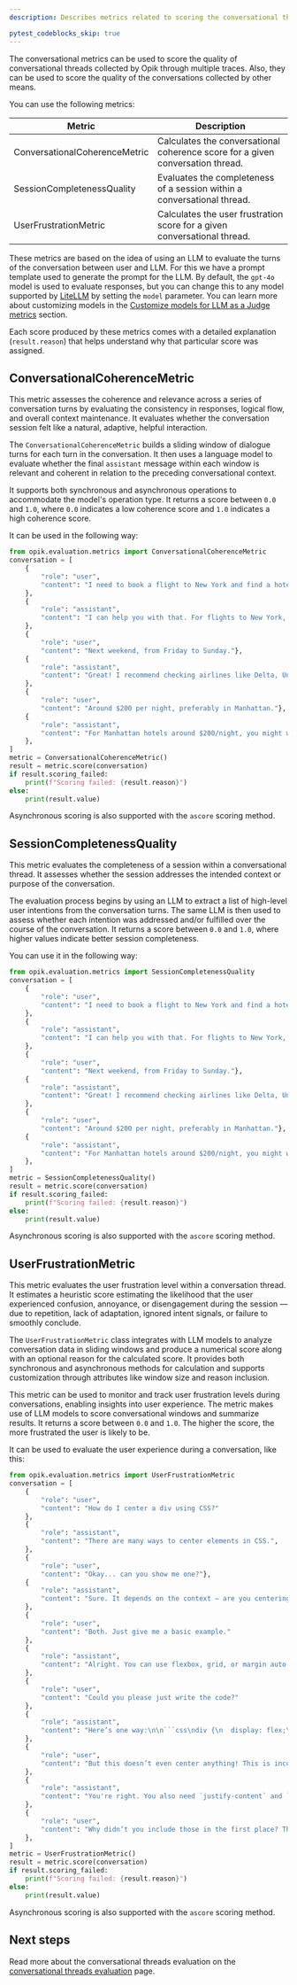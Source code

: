 ```yaml
---
description: Describes metrics related to scoring the conversational threads

pytest_codeblocks_skip: true
---
```


The conversational metrics can be used to score the quality of conversational threads collected by Opik through multiple traces.
Also, they can be used to score the quality of the conversations collected by other means.

You can use the following metrics:

| Metric | Description |
| ------ | ----------- |
| ConversationalCoherenceMetric | Calculates the conversational coherence score for a given conversation thread. |
| SessionCompletenessQuality | Evaluates the completeness of a session within a conversational thread. |
| UserFrustrationMetric | Calculates the user frustration score for a given conversational thread. |

These metrics are based on the idea of using an LLM to evaluate the turns of the conversation between user and LLM.
For this we have a prompt template used to generate the prompt for the LLM. By default, the `gpt-4o` model is used
to evaluate responses, but you can change this to any model supported by [LiteLLM](https://docs.litellm.ai/docs/providers)
by setting the `model` parameter. You can learn more about customizing models in
the [Customize models for LLM as a Judge metrics](/evaluation/metrics/custom_model) section.

Each score produced by these metrics comes with a detailed explanation (`result.reason`) that helps understand
why that particular score was assigned.

## ConversationalCoherenceMetric

This metric assesses the coherence and relevance across a series of conversation
turns by evaluating the consistency in responses, logical flow, and overall
context maintenance. It evaluates whether the conversation session felt like a
natural, adaptive, helpful interaction.

The ``ConversationalCoherenceMetric`` builds a sliding window of dialogue turns for
each turn in the conversation. It then uses a language model to evaluate whether
the final `assistant` message within each window is relevant and coherent in
relation to the preceding conversational context.

It supports both synchronous and asynchronous operations to accommodate the model's
operation type. It returns a score between `0.0` and `1.0`, where `0.0` indicates a
low coherence score and `1.0` indicates a high coherence score.

 It can be used in the following way:

```python
from opik.evaluation.metrics import ConversationalCoherenceMetric
conversation = [
    {
        "role": "user",
        "content": "I need to book a flight to New York and find a hotel.",
    },
    {
        "role": "assistant",
        "content": "I can help you with that. For flights to New York, what dates are you looking to travel?",
    },
    {
        "role": "user",
        "content": "Next weekend, from Friday to Sunday."},
    {
        "role": "assistant",
        "content": "Great! I recommend checking airlines like Delta, United, or JetBlue for flights to New York next weekend. For hotels, what's your budget range and preferred location in New York?",
    },
    {
        "role": "user",
        "content": "Around $200 per night, preferably in Manhattan."},
    {
        "role": "assistant",
        "content": "For Manhattan hotels around $200/night, you might want to look at options like Hotel Beacon, Pod 51, or CitizenM Times Square. These are well-rated options in that price range. Would you like more specific recommendations for any of these?",
    },
]
metric = ConversationalCoherenceMetric()
result = metric.score(conversation)
if result.scoring_failed:
    print(f"Scoring failed: {result.reason}")
else:
    print(result.value)
```

Asynchronous scoring is also supported with the `ascore` scoring method.

## SessionCompletenessQuality

This metric evaluates the completeness of a session within a conversational thread.
It assesses whether the session addresses the intended context or purpose of the
conversation.

The evaluation process begins by using an LLM to extract a list of high-level user
intentions from the conversation turns. The same LLM is then used to assess
whether each intention was addressed and/or fulfilled over the course of
the conversation. It returns a score between `0.0` and `1.0`, where higher values
indicate better session completeness.

You can use it in the following way:

```python
from opik.evaluation.metrics import SessionCompletenessQuality
conversation = [
    {
        "role": "user",
        "content": "I need to book a flight to New York and find a hotel.",
    },
    {
        "role": "assistant",
        "content": "I can help you with that. For flights to New York, what dates are you looking to travel?",
    },
    {
        "role": "user",
        "content": "Next weekend, from Friday to Sunday."},
    {
        "role": "assistant",
        "content": "Great! I recommend checking airlines like Delta, United, or JetBlue for flights to New York next weekend. For hotels, what's your budget range and preferred location in New York?",
    },
    {
        "role": "user",
        "content": "Around $200 per night, preferably in Manhattan."},
    {
        "role": "assistant",
        "content": "For Manhattan hotels around $200/night, you might want to look at options like Hotel Beacon, Pod 51, or CitizenM Times Square. These are well-rated options in that price range. Would you like more specific recommendations for any of these?",
    },
]
metric = SessionCompletenessQuality()
result = metric.score(conversation)
if result.scoring_failed:
    print(f"Scoring failed: {result.reason}")
else:
    print(result.value)
```

Asynchronous scoring is also supported with the `ascore` scoring method.

## UserFrustrationMetric

This metric evaluates the user frustration level within a conversation thread.
It estimates a heuristic score estimating the likelihood that the user experienced confusion,
annoyance, or disengagement during the session — due to repetition, lack of adaptation, ignored
intent signals, or failure to smoothly conclude.

The `UserFrustrationMetric` class integrates with LLM models to analyze
conversation data in sliding windows and produce a numerical score along with an optional
reason for the calculated score. It provides both synchronous and asynchronous methods for
calculation and supports customization through attributes like window size and reason inclusion.

This metric can be used to monitor and track user frustration levels during conversations, enabling
insights into user experience. The metric makes use of LLM models to score conversational
windows and summarize results. It returns a score between `0.0` and `1.0`. The higher the score,
the more frustrated the user is likely to be.

It can be used to evaluate the user experience during a conversation, like this:

```python
from opik.evaluation.metrics import UserFrustrationMetric
conversation = [
    {
        "role": "user",
        "content": "How do I center a div using CSS?"
    },
    {
        "role": "assistant",
        "content": "There are many ways to center elements in CSS.",
    },
    {
        "role": "user",
        "content": "Okay... can you show me one?"},
    {
        "role": "assistant",
        "content": "Sure. It depends on the context — are you centering horizontally, vertically, or both?",
    },
    {
        "role": "user",
        "content": "Both. Just give me a basic example."
    },
    {
        "role": "assistant",
        "content": "Alright. You can use flexbox, grid, or margin auto. All of them work well.",
    },
    {
        "role": "user",
        "content": "Could you please just write the code?"
    },
    {
        "role": "assistant",
        "content": "Here’s one way:\n\n```css\ndiv {\n  display: flex;\n}\n```\nThat sets it up for centering.",
    },
    {
        "role": "user",
        "content": "But this doesn’t even center anything! This is incomplete.",
    },
    {
        "role": "assistant",
        "content": "You're right. You also need `justify-content` and `align-items`.",
    },
    {
        "role": "user",
        "content": "Why didn’t you include those in the first place? This is wasting my time.",
    },
]
metric = UserFrustrationMetric()
result = metric.score(conversation)
if result.scoring_failed:
    print(f"Scoring failed: {result.reason}")
else:
    print(result.value)
```

Asynchronous scoring is also supported with the `ascore` scoring method.

## Next steps

Read more about the conversational threads evaluation on the [conversational threads evaluation](/evaluation/evaluate_threads) page.
